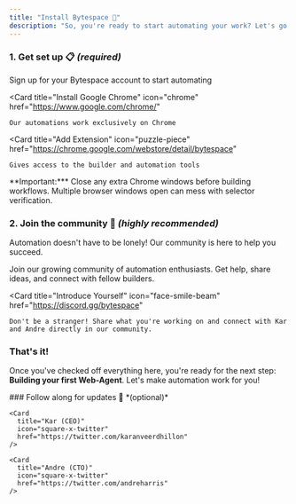 ```yaml
---
title: "Install Bytespace 🚀"
description: "So, you're ready to start automating your work? Let's go! Before jumping in, let's make sure you have all the essentials."
---
```


### 1. Get set up 📋 <span className="text-sm text-gray-400">*(required)*</span>

<CardGroup cols={3}>
  <Card
    title="Create Account"
    icon="user"
    href="https://www.bytespace.ai/login"
  >
    Sign up for your Bytespace account to start automating
  </Card>
  
  <Card
    title="Install Google Chrome"
    icon="chrome"
    href="https://www.google.com/chrome/"
  >
    Our automations work exclusively on Chrome
  </Card>
  
  <Card
    title="Add Extension"
    icon="puzzle-piece"
    href="https://chrome.google.com/webstore/detail/bytespace"
  >
    Gives access to the builder and automation tools
  </Card>
</CardGroup>

<Note>
**Important:*** Close any extra Chrome windows before building workflows. Multiple browser windows open can mess with selector verification.
</Note>

### 2. Join the community 🎉 <span className="text-sm text-gray-400">*(highly recommended)*</span>

Automation doesn't have to be lonely! Our community is here to help you succeed.

<CardGroup cols={2}>
  <Card
    title="Join our Discord"
    icon="discord"
    href="https://discord.gg/bytespace"
  >
    Join our growing community of automation enthusiasts. Get help, share ideas, and connect with fellow builders.
  </Card>
  
  <Card
    title="Introduce Yourself"
    icon="face-smile-beam"
    href="https://discord.gg/bytespace"
  >
    Don't be a stranger! Share what you're working on and connect with Kar and Andre directly in our community.
  </Card>
</CardGroup>

### That's it!

Once you've checked off everything here, you're ready for the next step: **Building your first Web-Agent**. Let's make automation work for you! 

<div className="mt-8 scale-90 opacity-80">
  ### Follow along for updates 🤙 <span className="text-sm text-gray-400">*(optional)*</span>

  <CardGroup cols={3}>
    <Card
      title="Bytespace"
      icon="square-x-twitter"
      href="https://twitter.com/BytespaceAI"
    />
    
    <Card
      title="Kar (CEO)"
      icon="square-x-twitter"
      href="https://twitter.com/karanveerdhillon"
    />
    
    <Card
      title="Andre (CTO)"
      icon="square-x-twitter"
      href="https://twitter.com/andreharris"
    />
  </CardGroup>
</div>
